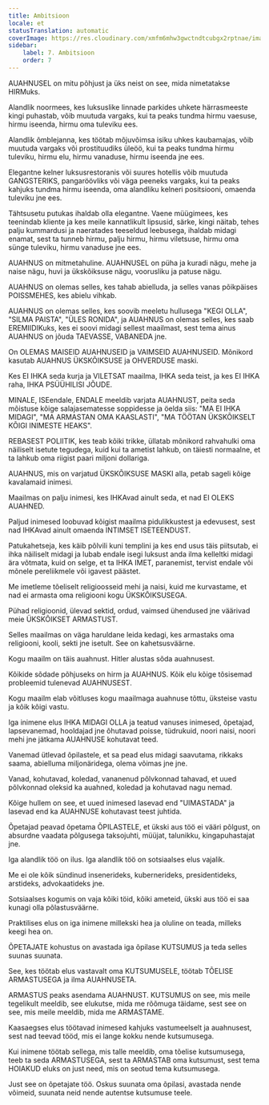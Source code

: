 ```yaml
---
title: Ambitsioon
locale: et
statusTranslation: automatic
coverImage: https://res.cloudinary.com/xmfm6mhw3gwctndtcubgx2rptnae/image/upload/v1740337243/small_cover_educacion_fundamental_a051170f1c.webp
sidebar:
    label: 7. Ambitsioon
    order: 7
---
```

AUAHNUSEL on mitu põhjust ja üks neist on see, mida nimetatakse HIRMuks.

Alandlik noormees, kes luksuslike linnade parkides uhkete härrasmeeste kingi puhastab, võib muutuda vargaks, kui ta peaks tundma hirmu vaesuse, hirmu iseenda, hirmu oma tuleviku ees.

Alandlik õmblejanna, kes töötab mõjuvõimsa isiku uhkes kaubamajas, võib muutuda vargaks või prostituudiks üleöö, kui ta peaks tundma hirmu tuleviku, hirmu elu, hirmu vanaduse, hirmu iseenda jne ees.

Elegantne kelner luksusrestoranis või suures hotellis võib muutuda GANGSTERIKS, pangaröövliks või väga peeneks vargaks, kui ta peaks kahjuks tundma hirmu iseenda, oma alandliku kelneri positsiooni, omaenda tuleviku jne ees.

Tähtsusetu putukas ihaldab olla elegantne. Vaene müügimees, kes teenindab kliente ja kes meile kannatlikult lipsusid, särke, kingi näitab, tehes palju kummardusi ja naeratades teeseldud leebusega, ihaldab midagi enamat, sest ta tunneb hirmu, palju hirmu, hirmu viletsuse, hirmu oma sünge tuleviku, hirmu vanaduse jne ees.

AUAHNUS on mitmetahuline. AUAHNUSEL on püha ja kuradi nägu, mehe ja naise nägu, huvi ja ükskõiksuse nägu, voorusliku ja patuse nägu.

AUAHNUS on olemas selles, kes tahab abielluda, ja selles vanas põikpäises POISSMEHES, kes abielu vihkab.

AUAHNUS on olemas selles, kes soovib meeletu hullusega "KEGI OLLA", "SILMA PAISTA", "ÜLES RONIDA", ja AUAHNUS on olemas selles, kes saab EREMIIDIKuks, kes ei soovi midagi sellest maailmast, sest tema ainus AUAHNUS on jõuda TAEVASSE, VABANEDA jne.

On OLEMAS MAISEID AUAHNUSEID ja VAIMSEID AUAHNUSEID. Mõnikord kasutab AUAHNUS ÜKSKÕIKSUSE ja OHVERDUSE maski.

Kes EI IHKA seda kurja ja VILETSAT maailma, IHKA seda teist, ja kes EI IHKA raha, IHKA PSÜÜHILISI JÕUDE.

MINALE, ISEendale, ENDALE meeldib varjata AUAHNUST, peita seda mõistuse kõige salajasematesse soppidesse ja öelda siis: "MA EI IHKA MIDAGI", "MA ARMASTAN OMA KAASLASTI", "MA TÖÖTAN ÜKSKÕIKSELT KÕIGI INIMESTE HEAKS".

REBASEST POLIITIK, kes teab kõiki trikke, üllatab mõnikord rahvahulki oma näiliselt isetute tegudega, kuid kui ta ametist lahkub, on täiesti normaalne, et ta lahkub oma riigist paari miljoni dollariga.

AUAHNUS, mis on varjatud ÜKSKÕIKSUSE MASKI alla, petab sageli kõige kavalamaid inimesi.

Maailmas on palju inimesi, kes IHKAvad ainult seda, et nad EI OLEKS AUAHNED.

Paljud inimesed loobuvad kõigist maailma pidulikkustest ja edevusest, sest nad IHKAvad ainult omaenda INTIMSET ISETEENDUST.

Patukahetseja, kes käib põlvili kuni templini ja kes end usus täis piitsutab, ei ihka näiliselt midagi ja lubab endale isegi luksust anda ilma kelleltki midagi ära võtmata, kuid on selge, et ta IHKA IMET, paranemist, tervist endale või mõnele pereliikmele või igavest päästet.

Me imetleme tõeliselt religioosseid mehi ja naisi, kuid me kurvastame, et nad ei armasta oma religiooni kogu ÜKSKÕIKSUSEGA.

Pühad religioonid, ülevad sektid, ordud, vaimsed ühendused jne väärivad meie ÜKSKÕIKSET ARMASTUST.

Selles maailmas on väga haruldane leida kedagi, kes armastaks oma religiooni, kooli, sekti jne isetult. See on kahetsusväärne.

Kogu maailm on täis auahnust. Hitler alustas sõda auahnusest.

Kõikide sõdade põhjuseks on hirm ja AUAHNUS. Kõik elu kõige tõsisemad probleemid tulenevad AUAHNUSEST.

Kogu maailm elab võitluses kogu maailmaga auahnuse tõttu, üksteise vastu ja kõik kõigi vastu.

Iga inimene elus IHKA MIDAGI OLLA ja teatud vanuses inimesed, õpetajad, lapsevanemad, hooldajad jne õhutavad poisse, tüdrukuid, noori naisi, noori mehi jne jätkama AUAHNUSE kohutavat teed.

Vanemad ütlevad õpilastele, et sa pead elus midagi saavutama, rikkaks saama, abielluma miljonäridega, olema võimas jne jne.

Vanad, kohutavad, koledad, vananenud põlvkonnad tahavad, et uued põlvkonnad oleksid ka auahned, koledad ja kohutavad nagu nemad.

Kõige hullem on see, et uued inimesed lasevad end "UIMASTADA" ja lasevad end ka AUAHNUSE kohutavast teest juhtida.

Õpetajad peavad õpetama ÕPILASTELE, et ükski aus töö ei vääri põlgust, on absurdne vaadata põlgusega taksojuhti, müüjat, talunikku, kingapuhastajat jne.

Iga alandlik töö on ilus. Iga alandlik töö on sotsiaalses elus vajalik.

Me ei ole kõik sündinud insenerideks, kubernerideks, presidentideks, arstideks, advokaatideks jne.

Sotsiaalses kogumis on vaja kõiki töid, kõiki ameteid, ükski aus töö ei saa kunagi olla põlastusväärne.

Praktilises elus on iga inimene millekski hea ja oluline on teada, milleks keegi hea on.

ÕPETAJATE kohustus on avastada iga õpilase KUTSUMUS ja teda selles suunas suunata.

See, kes töötab elus vastavalt oma KUTSUMUSELE, töötab TÕELISE ARMASTUSEGA ja ilma AUAHNUSETA.

ARMASTUS peaks asendama AUAHNUST. KUTSUMUS on see, mis meile tegelikult meeldib, see elukutse, mida me rõõmuga täidame, sest see on see, mis meile meeldib, mida me ARMASTAME.

Kaasaegses elus töötavad inimesed kahjuks vastumeelselt ja auahnusest, sest nad teevad tööd, mis ei lange kokku nende kutsumusega.

Kui inimene töötab sellega, mis talle meeldib, oma tõelise kutsumusega, teeb ta seda ARMASTUSEGA, sest ta ARMASTAB oma kutsumust, sest tema HOIAKUD eluks on just need, mis on seotud tema kutsumusega.

Just see on õpetajate töö. Oskus suunata oma õpilasi, avastada nende võimeid, suunata neid nende autentse kutsumuse teele.

